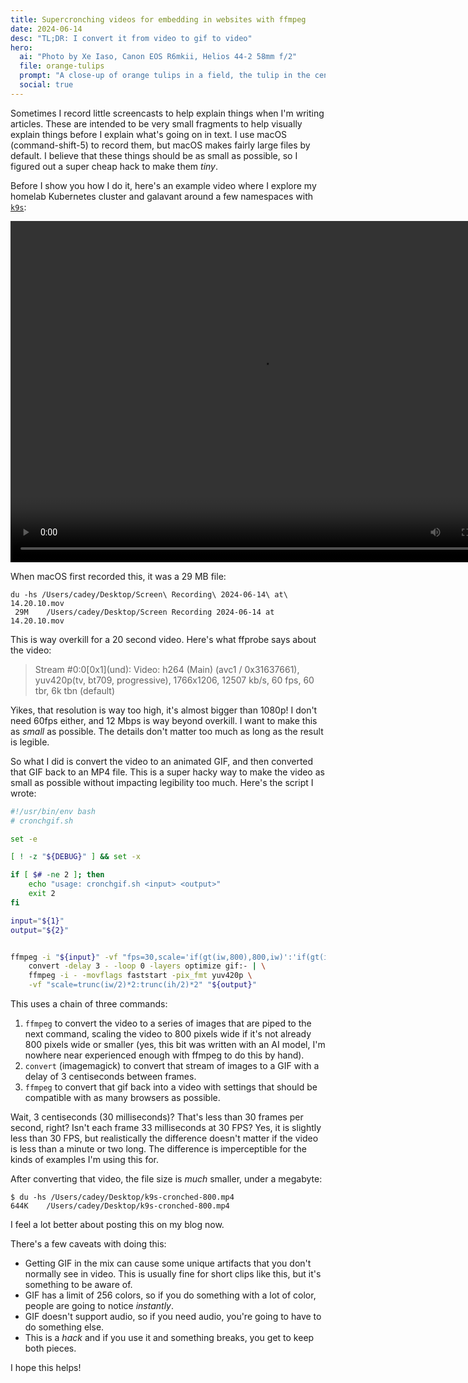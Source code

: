 ```yaml
---
title: Supercronching videos for embedding in websites with ffmpeg
date: 2024-06-14
desc: "TL;DR: I convert it from video to gif to video"
hero:
  ai: "Photo by Xe Iaso, Canon EOS R6mkii, Helios 44-2 58mm f/2"
  file: orange-tulips
  prompt: "A close-up of orange tulips in a field, the tulip in the center is in focus and the rest are slightly out of focus."
  social: true
---
```


Sometimes I record little screencasts to help explain things when I'm writing articles. These are intended to be very small fragments to help visually explain things before I explain what's going on in text. I use macOS (command-shift-5) to record them, but macOS makes fairly large files by default. I believe that these things should be as small as possible, so I figured out a super cheap hack to make them _tiny_.

Before I show you how I do it, here's an example video where I explore my homelab Kubernetes cluster and galavant around a few namespaces with [`k9s`](https://k9scli.io/):

<center>
  <video width="800" height="546" controls autoPlay loop>
    <source
      src="https://cdn.xeiaso.net/file/christine-static/blog/2024/cronchgif/k9s-cronched.mp4"
      type="video/mp4"
    />
    Your browser does not support the video tag.
  </video>
</center>

When macOS first recorded this, it was a 29 MB file:

```
du -hs /Users/cadey/Desktop/Screen\ Recording\ 2024-06-14\ at\ 14.20.10.mov
 29M	/Users/cadey/Desktop/Screen Recording 2024-06-14 at 14.20.10.mov
```

This is way overkill for a 20 second video. Here's what ffprobe says about the video:

> Stream #0:0\[0x1\]\(und\): Video: h264 (Main) (avc1 / 0x31637661), yuv420p(tv, bt709, progressive), 1766x1206, 12507 kb/s, 60 fps, 60 tbr, 6k tbn (default)

Yikes, that resolution is way too high, it's almost bigger than 1080p! I don't need 60fps either, and 12 Mbps is way beyond overkill. I want to make this as _small_ as possible. The details don't matter too much as long as the result is legible.

So what I did is convert the video to an animated GIF, and then converted that GIF back to an MP4 file. This is a super hacky way to make the video as small as possible without impacting legibility too much. Here's the script I wrote:

```sh
#!/usr/bin/env bash
# cronchgif.sh

set -e

[ ! -z "${DEBUG}" ] && set -x

if [ $# -ne 2 ]; then
	echo "usage: cronchgif.sh <input> <output>"
	exit 2
fi

input="${1}"
output="${2}"


ffmpeg -i "${input}" -vf "fps=30,scale='if(gt(iw,800),800,iw)':'if(gt(iw,800),-2,ih)'" -c:v pam -f image2pipe - | \
    convert -delay 3 - -loop 0 -layers optimize gif:- | \
    ffmpeg -i - -movflags faststart -pix_fmt yuv420p \
    -vf "scale=trunc(iw/2)*2:trunc(ih/2)*2" "${output}"
```

This uses a chain of three commands:

1. `ffmpeg` to convert the video to a series of images that are piped to the next command, scaling the video to 800 pixels wide if it's not already 800 pixels wide or smaller (yes, this bit was written with an AI model, I'm nowhere near experienced enough with ffmpeg to do this by hand).
2. `convert` (imagemagick) to convert that stream of images to a GIF with a delay of 3 centiseconds between frames.
3. `ffmpeg` to convert that gif back into a video with settings that should be compatible with as many browsers as possible.

<Conv name="Aoi" mood="wut">
  Wait, 3 centiseconds (30 milliseconds)? That's less than 30 frames per second,
  right? Isn't each frame 33 milliseconds at 30 FPS?
</Conv>
<Conv name="Cadey" mood="aha">
  Yes, it is slightly less than 30 FPS, but realistically the difference doesn't
  matter if the video is less than a minute or two long. The difference is
  imperceptible for the kinds of examples I'm using this for.
</Conv>

After converting that video, the file size is _much_ smaller, under a megabyte:

```
$ du -hs /Users/cadey/Desktop/k9s-cronched-800.mp4
644K	/Users/cadey/Desktop/k9s-cronched-800.mp4
```

I feel a lot better about posting this on my blog now.

There's a few caveats with doing this:

- Getting GIF in the mix can cause some unique artifacts that you don't normally see in video. This is usually fine for short clips like this, but it's something to be aware of.
- GIF has a limit of 256 colors, so if you do something with a lot of color, people are going to notice _instantly_.
- GIF doesn't support audio, so if you need audio, you're going to have to do something else.
- This is a _hack_ and if you use it and something breaks, you get to keep both pieces.

I hope this helps!
